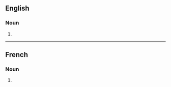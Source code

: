 ==English==

===Noun===
{{head|en|noun form}}

# {{plural of|admittance|lang=en}}

----

==French==

===Noun===
{{head|fr|noun plural form|g=f}}

# {{plural of|admittance|lang=fr}}